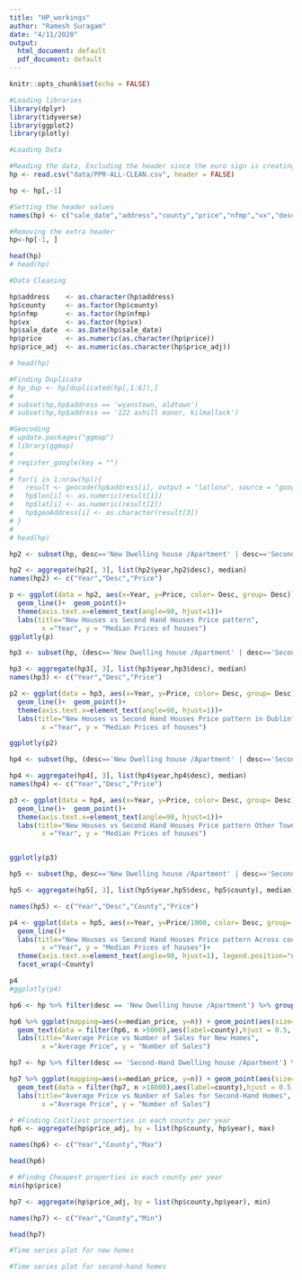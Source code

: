 ```yaml
---
title: "HP_workings"
author: "Ramesh Suragam"
date: "4/11/2020"
output:
  html_document: default
  pdf_document: default
---
```


```r
knitr::opts_chunk$set(echo = FALSE)
```

```r
#Loading libraries
library(dplyr)
library(tidyverse)
library(ggplot2)
library(plotly)
```


```r
#Loading Data

#Reading the data, Excluding the header since the euro sign is creating a error loading the data because of the encoding issues.
hp <- read.csv("data/PPR-ALL-CLEAN.csv", header = FALSE)

hp <- hp[,-1]

#Setting the header values
names(hp) <- c("sale_date","address","county","price","nfmp","vx","desc","year","price_adj")

#Removing the extra header
hp<-hp[-1, ]

head(hp)
# head(hp)
```

```r
#Data Cleaning

hp$address    <- as.character(hp$address)
hp$county     <- as.factor(hp$county)
hp$nfmp       <- as.factor(hp$nfmp)
hp$vx         <- as.factor(hp$vx)
hp$sale_date  <- as.Date(hp$sale_date)
hp$price      <- as.numeric(as.character(hp$price))
hp$price_adj  <- as.numeric(as.character(hp$price_adj))

# head(hp)
```

```r
#Finding Duplicate
# hp_dup <- hp[duplicated(hp[,1:6]),]
# 
# subset(hp,hp$address == 'wyanstown, oldtown')
# subset(hp,hp$address == '122 ashill manor, kilmallock')
```

```r
#Geocoding
# update.packages("ggmap")
# library(ggmap)
# 
# register_google(key = "")
# 
# for(i in 1:nrow(hp)){
#   result <- geocode(hp$address[i], output = "latlona", source = "google")
#   hp$lon[i] <- as.numeric(result[1])
#   hp$lat[i] <- as.numeric(result[2])
#   hp$geoAddress[i] <- as.character(result[3])
# }
# 
# head(hp)
```

```r
hp2 <- subset(hp, desc=='New Dwelling house /Apartment' | desc=='Second-Hand Dwelling house /Apartment', select = c(year,desc,price_adj))

hp2 <- aggregate(hp2[, 3], list(hp2$year,hp2$desc), median)
names(hp2) <- c("Year","Desc","Price")

p <- ggplot(data = hp2, aes(x=Year, y=Price, color= Desc, group= Desc))+
  geom_line()+  geom_point()+ 
  theme(axis.text.x=element_text(angle=90, hjust=1))+ 
  labs(title="New Houses vs Second Hand Houses Price pattern",
        x ="Year", y = "Median Prices of houses")
ggplotly(p)  

```

```r
hp3 <- subset(hp, (desc=='New Dwelling house /Apartment' | desc=='Second-Hand Dwelling house /Apartment') & county == 'dublin', select = c(year,desc,price_adj))

hp3 <- aggregate(hp3[, 3], list(hp3$year,hp3$desc), median)
names(hp3) <- c("Year","Desc","Price")

p2 <- ggplot(data = hp3, aes(x=Year, y=Price, color= Desc, group= Desc))+
  geom_line()+  geom_point()+ 
  theme(axis.text.x=element_text(angle=90, hjust=1))+
  labs(title="New Houses vs Second Hand Houses Price pattern in Dublin",
        x ="Year", y = "Median Prices of houses")

ggplotly(p2)

hp4 <- subset(hp, (desc=='New Dwelling house /Apartment' | desc=='Second-Hand Dwelling house /Apartment') & county != 'dublin', select = c(year,desc,price_adj))

hp4 <- aggregate(hp4[, 3], list(hp4$year,hp4$desc), median)
names(hp4) <- c("Year","Desc","Price")

p3 <- ggplot(data = hp4, aes(x=Year, y=Price, color= Desc, group= Desc))+
  geom_line()+  geom_point()+ 
  theme(axis.text.x=element_text(angle=90, hjust=1))+
  labs(title="New Houses vs Second Hand Houses Price pattern Other Towns",
        x ="Year", y = "Median Prices of houses")


ggplotly(p3)
```


```r
hp5 <- subset(hp, desc=='New Dwelling house /Apartment' | desc=='Second-Hand Dwelling house /Apartment', select = c(year,desc,price_adj, county))

hp5 <- aggregate(hp5[, 3], list(hp5$year,hp5$desc, hp5$county), median)

names(hp5) <- c("Year","Desc","County","Price")

p4 <- ggplot(data = hp5, aes(x=Year, y=Price/1000, color= Desc, group= Desc))+
  geom_line()+ 
  labs(title="New Houses vs Second Hand Houses Price pattern Across counties",
        x ="Year", y = "Median Prices of houses")+
  theme(axis.text.x=element_text(angle=90, hjust=1), legend.position="none")+
  facet_wrap(~County)

p4
#ggplotly(p4)
```

```r
hp6 <- hp %>% filter(desc == 'New Dwelling house /Apartment') %>% group_by(county,desc) %>% summarise(n=length(county),median_price=median(price_adj))

hp6 %>% ggplot(mapping=aes(x=median_price, y=n)) + geom_point(aes(size=n))+
  geom_text(data = filter(hp6, n >5000),aes(label=county),hjust = 0.5, nudge_x = 0.5,vjust = -0.7, nudge_y = 0.5)+
  labs(title="Average Price vs Number of Sales for New Homes",
        x ="Average Price", y = "Number of Sales")

hp7 <- hp %>% filter(desc == 'Second-Hand Dwelling house /Apartment') %>% group_by(county,desc) %>% summarise(n=length(county),median_price=median(price_adj))

hp7 %>% ggplot(mapping=aes(x=median_price, y=n)) + geom_point(aes(size=n))+
  geom_text(data = filter(hp7, n >18000),aes(label=county),hjust = 0.5, nudge_x = 0.5,vjust = -0.7, nudge_y = 0.5)+
  labs(title="Average Price vs Number of Sales for Second-Hand Homes",
        x ="Average Price", y = "Number of Sales")
```

```r
# #Finding Costliest properties in each county per year
hp6 <- aggregate(hp$price_adj, by = list(hp$county, hp$year), max)

names(hp6) <- c("Year","County","Max")

head(hp6)
```

```r
# #Findng Cheapest properties in each county per year
min(hp$price)

hp7 <- aggregate(hp$price_adj, by = list(hp$county,hp$year), min)

names(hp7) <- c("Year","County","Min")

head(hp7)
```

```r
#Time series plot for new homes
```

```r
#Time series plot for second-hand homes
```
